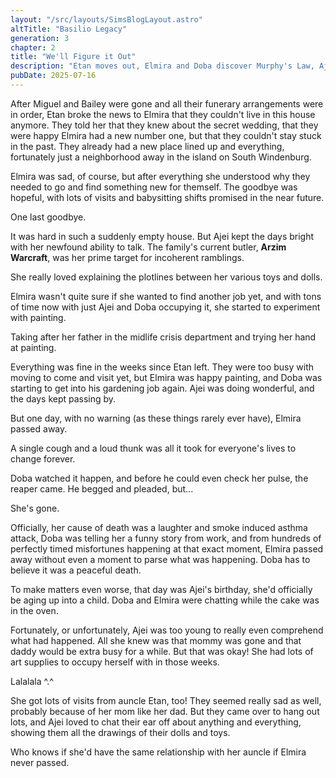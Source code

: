 ```yaml
---
layout: "/src/layouts/SimsBlogLayout.astro"
altTitle: "Basilio Legacy"
generation: 3
chapter: 2
title: "We'll Figure it Out"
description: "Etan moves out, Elmira and Doba discover Murphy's Law, Ajei grows up, and the tone of this tale continues shifting to grey."
pubDate: 2025-07-16
---
```


After Miguel and Bailey were gone and all their funerary arrangements were in order, Etan broke the news to Elmira that they couldn't live in this house anymore. They told her that they knew about the secret wedding, that they were happy Elmira had a new number one, but that they couldn't stay stuck in the past. They already had a new place lined up and everything, fortunately just a neighborhood away in the island on South Windenburg. 

Elmira was sad, of course, but after everything she understood why they needed to go and find something new for themself. The goodbye was hopeful, with lots of visits and babysitting shifts promised in the near future.

<BlogImage imgSrc="/images/blog/basiliox3-2-goodbyeetan.png" imgAlt="A Sims 4 screenshot, Elmira and Etan hugging in front of the Basilio House.">
One last goodbye.
</BlogImage>

It was hard in such a suddenly empty house. But Ajei kept the days bright with her newfound ability to talk. The family's current butler, **Arzim Warcraft**, was her prime target for incoherent ramblings.

<BlogImage imgSrc="/images/blog/basiliox3-2-llamas.png" imgAlt="A Sims 4 screenshot, Ajei with a little speech bubble with a llama inside of it, while the family butler looks down and listens.">
She really loved explaining the plotlines between her various toys and dolls.
</BlogImage>

Elmira wasn't quite sure if she wanted to find another job yet, and with tons of time now with just Ajei and Doba occupying it, she started to experiment with painting.

<BlogImage imgSrc="/images/blog/basiliox3-2-somethingnew.png" imgAlt="A Sims 4 screenshot, Elmira stood in front of an easel painting a very bad looking piece.">
Taking after her father in the midlife crisis department and trying her hand at painting.
</BlogImage>

Everything was fine in the weeks since Etan left. They were too busy with moving to come and visit yet, but Elmira was happy painting, and Doba was starting to get into his gardening job again. Ajei was doing wonderful, and the days kept passing by.

But one day, with no warning (as these things rarely ever have), Elmira passed away.

<BlogImage imgSrc="/images/blog/basiliox3-2-waitwhat.png" imgAlt="A Sims 4 screenshot, Elmira on the floor, Doba talking to the Grim Reaper.">
A single cough and a loud thunk was all it took for everyone's lives to change forever.
</BlogImage>

Doba watched it happen, and before he could even check her pulse, the reaper came. He begged and pleaded, but...

<BlogImage imgSrc="/images/blog/basiliox3-2-shesgone.png" imgAlt="A Sims 4 screenshot, A popup with a gravestone icon and Doba's icon that says 'Elmira Basilio is truly gone after Doba's ardent appeal fell on Death's deaf ears...'">
She's gone.
</BlogImage>

Officially, her cause of death was a laughter and smoke induced asthma attack, Doba was telling her a funny story from work, and from hundreds of perfectly timed misfortunes happening at that exact moment, Elmira passed away without even a moment to parse what was happening. Doba has to believe it was a peaceful death.

To make matters even worse, that day was Ajei's birthday, she'd officially be aging up into a child. Doba and Elmira were chatting while the cake was in the oven. 

Fortunately, or unfortunately, Ajei was too young to really even comprehend what had happened. All she knew was that mommy was gone and that daddy would be extra busy for a while. But that was okay! She had lots of art supplies to occupy herself with in those weeks.

<BlogImage imgSrc="/images/blog/basiliox3-2-artsncrafts.png" imgAlt="A Sims 4 screenshot, ">
Lalalala ^.^
</BlogImage>

She got lots of visits from auncle Etan, too! They seemed really sad as well, probably because of her mom like her dad. But they came over to hang out lots, and Ajei loved to chat their ear off about anything and everything, showing them all the drawings of their dolls and toys.

<BlogImage imgSrc="/images/blog/basiliox3-2-auncleetan.png" imgAlt="A Sims 4 screenshot, Etan hugging a smiling Ajei in the snow.">
Who knows if she'd have the same relationship with her auncle if Elmira never passed.
</BlogImage>